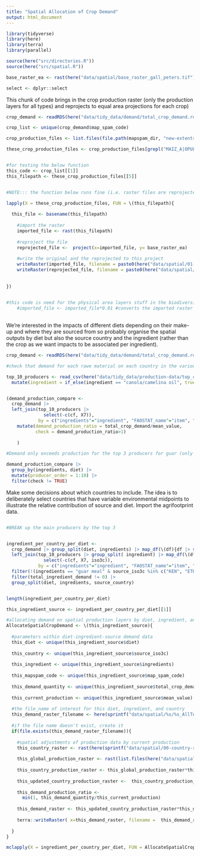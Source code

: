 ```yaml
---
title: "Spatial Allocation of Crop Demand"
output: html_document
---
```


```r
library(tidyverse)
library(here)
library(terra)
library(parallel)

source(here("src/directories.R"))
source(here("src/spatial.R"))

base_raster_ea <- rast(here("data/spatial/base_raster_gall_peters.tif"))

select <- dplyr::select
```

This chunk of code brings in the crop production raster (only the production layers for all types) and reprojects to equal area projections for each crop)
```r

crop_demand <- readRDS(here("data/tidy_data/demand/total_crop_demand.rds"))

crop_list <- unique(crop_demand$map_spam_code)

crop_production_files <- list.files(file.path(mapspam_dir, "new-extents"), full.names = TRUE)[grep(pattern = "_P_", list.files(file.path(mapspam_dir, "new-extents"), full.names = TRUE))] 

these_crop_production_files <- crop_production_files[grepl("MAIZ_A|OPUL_A|WHEA_A|RAPE_A|OOIL_A|SOYB_A|SUNF_A", crop_production_files)]


#for testing the below function
this_code <- crop_list[[1]]
this_filepath <- these_crop_production_files[[5]]


#NOTE::: the function below runs fine (i.e. raster files are reprojected and produced) but introducing terra spat rasters instead of raster::rasters created an error "Error in x@ptr$nrow() : external pointer is not valid" when printing the raster. Still searching for solutions. It is to do with parallelisng SpatRaster see - https://github.com/rspatial/terra/issues/166 . So have switched to lapply to make sure code runs.

lapply(X = these_crop_production_files, FUN = \(this_filepath){
  
  this_file <- basename(this_filepath)
      
    #import the raster
    imported_file <- rast(this_filepath)
    
    #reproject the file
    reprojected_file <-  project(x=imported_file, y= base_raster_ea)
    
    #write the original and the reprojected to this project
    writeRaster(imported_file, filename = paste0(here("data/spatial/01-crop-layers-raw/"), this_file), overwrite = TRUE)
    writeRaster(reprojected_file, filename = paste0(here("data/spatial/02-crop-layers-reprojected/"), this_file), overwrite=TRUE)
  
  
})
  

#this code is need for the physical area layers stuff in the biodiversity paper so leaving in for now. 
    #imported_file <- imported_file*0.01 #converts the imported raster to km2 from ha 
    

```


We're interested in the impacts of different diets depending on their make-up and where they are sourced from so probably organise the spatial outputs by diet but also the source country and the ingredient (rather than the crop as we want impacts to be associated per ingredient).


```r
crop_demand <- readRDS(here("data/tidy_data/demand/total_crop_demand.rds"))

#check that demand for each rawe material on each country in the various diets does not outsrtip national production (if so we need to adjust AllocateSpatialCropDemand function to be more defensive).

top_10_producers <- read_csv(here("data/tidy_data/production-data/top_crop_producers_conversions.csv")) |> 
  mutate(ingredient = if_else(ingredient == "canola/camelina oil", true = "canola_camelina oil", false = ingredient))


(demand_production_compare <- 
  crop_demand |> 
  left_join(top_10_producers |> 
              select(-c(cf, X7)), 
            by = c("ingredients"="ingredient", "FAOSTAT_name"="item", "source_country" = "area")) |> 
    mutate(demand_production_ratio = total_crop_demand/mean_value,
           check = demand_production_ratio>1)
    
    )

#Demand only exceeds production for the top 3 producers for guar (only India can support this demand from global salmon. But this isn't bad given we only have footprint information for India)

demand_production_compare |> 
  group_by(ingredients, diet) |> 
  mutate(producer_order = 1:10) |> 
  filter(check != TRUE)
```

Make some decisions about which countries to include. The idea is to deliberately select countries that have variable environmental midpoints to illustrate the relative contribution of source and diet. Import the agrifootprint data.

```r



```




```r
#BREAK up the main producers by the top 3


ingredient_per_country_per_diet <- 
  crop_demand |> group_split(diet, ingredients) |> map_df(\(df){df |> slice(1:3)}) |> 
  left_join(top_10_producers |> group_split( ingredient) |> map_df(\(df){df |> slice(1:3)}) |> 
              select(-c(cf, X7, iso3c)), 
            by = c("ingredients"="ingredient", "FAOSTAT_name"="item", "source_country" = "area")) |> 
  filter(!(ingredients == "guar meal" & source_iso3c %in% c("KEN", "ETH"))) |> #filter guar by only including INdia
  filter(total_ingredient_demand != 0) |> 
  group_split(diet, ingredients, source_country)


length(ingredient_per_country_per_diet)

this_ingredient_source <- ingredient_per_country_per_diet[[1]]

#allocating demand on spatial production layers by diet, ingredient, and source country
AllocateSpatialCropDemand <- \(this_ingredient_source){
  
  #parameters within diet-ingredient-source demand data
  this_diet <- unique(this_ingredient_source$diet)
  
  this_country <- unique(this_ingredient_source$source_iso3c)
  
  this_ingredient <- unique(this_ingredient_source$ingredients)
  
  this_mapspam_code <- unique(this_ingredient_source$map_spam_code)
  
  this_demand_quantity <- unique(this_ingredient_source$total_crop_demand)
  
  this_current_production <- unique(this_ingredient_source$mean_value)
  
  #the file_name of interest for this diet, ingredient, and country
  this_demand_raster_filename <- here(sprintf("data/spatial/%s/%s_AllTech_%s.tif", this_diet, this_ingredient, this_country))
  
  #if the file name doesn't exist, create it
  if(file.exists(this_demand_raster_filename)){
    
    #spatial adjustments of production data by current production
    this_country_raster <- rast(here(sprintf("data/spatial/00-country-rasters/%s.tif", this_country)))
    
    this_global_production_raster <- rast(list.files(here("data/spatial/02-crop-layers-reprojected"), pattern = sprintf("_P_%s_A", toupper(this_mapspam_code)), full.names = TRUE))
    
    this_country_production_raster <- this_global_production_raster*this_country_raster
    
    this_updated_country_production_raster <-  this_country_production_raster* this_current_production/sum(terra::values(this_country_production_raster), na.rm=TRUE)
    
    this_demand_production_ratio <-
      min(1, this_demand_quantity/this_current_production)
  
    this_demand_raster <- this_updated_country_production_raster*this_demand_production_ratio
      
    terra::writeRaster( x=this_demand_raster, filename =  this_demand_raster_filename, overwrite=TRUE)
    
  }
}

mclapply(X = ingredient_per_country_per_diet, FUN = AllocateSpatialCropDemand, mc.cores = detectCores()-2)




```

